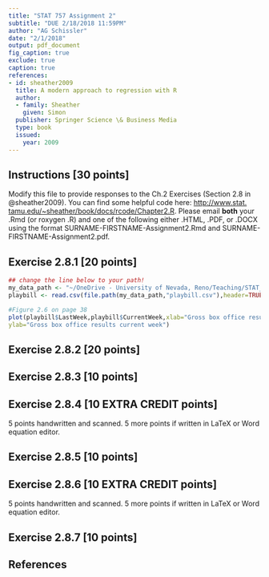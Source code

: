 ```yaml
---
title: "STAT 757 Assignment 2"
subtitle: "DUE 2/18/2018 11:59PM"
author: "AG Schissler"
date: "2/1/2018"
output: pdf_document
fig_caption: true
exclude: true
caption: true
references:
- id: sheather2009
  title: A modern approach to regression with R
  author:
  - family: Sheather
    given: Simon
  publisher: Springer Science \& Business Media
  type: book
  issued:
    year: 2009
---
```


## Instructions [30 points]

Modify this file to provide responses to the Ch.2 Exercises (Section 2.8 in @sheather2009). You can find some helpful code here: [http://www.stat.
tamu.edu/~sheather/book/docs/rcode/Chapter2.R](http://www.stat.tamu.edu/~sheather/book/docs/rcode/Chapter2.R). Please email **both** your .Rmd (or roxygen .R) and one of the following either .HTML, .PDF, or .DOCX using the format SURNAME-FIRSTNAME-Assignment2.Rmd and SURNAME-FIRSTNAME-Assignment2.pdf.

## Exercise 2.8.1 [20 points]

```r
## change the line below to your path!
my_data_path <- "~/OneDrive - University of Nevada, Reno/Teaching/STAT_757/Sheather_data/Data"
playbill <- read.csv(file.path(my_data_path,"playbill.csv"),header=TRUE) 

#Figure 2.6 on page 38
plot(playbill$LastWeek,playbill$CurrentWeek,xlab="Gross box office results previous week",
ylab="Gross box office results current week")
```

## Exercise 2.8.2 [20 points]

## Exercise 2.8.3 [10 points]

## Exercise 2.8.4 [10 EXTRA CREDIT points]
5 points handwritten and scanned. 5 more points if written in LaTeX or Word equation editor.

## Exercise 2.8.5 [10 points]

## Exercise 2.8.6 [10 EXTRA CREDIT points]
5 points handwritten and scanned. 5 more points if written in LaTeX or Word equation editor.

## Exercise 2.8.7 [10 points]

## References
